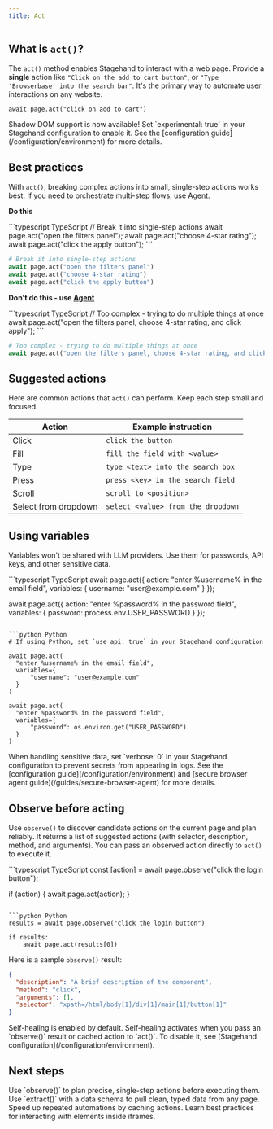 ```yaml
---
title: Act
---
```


## What is `act()`?
The `act()` method enables Stagehand to interact with a web page. Provide a **single** action like `"Click on the add to cart button"`, or `"Type 'Browserbase' into the search bar"`. It's the primary way to automate user interactions on any website.

```
await page.act("click on add to cart")
```

<Note>
Shadow DOM support is now available! Set `experimental: true` in your Stagehand configuration to enable it. See the [configuration guide](/configuration/environment) for more details.
</Note>

## Best practices

With `act()`, breaking complex actions into small, single-step actions works best. If you need to orchestrate multi-step flows, use [Agent](/fundamentals/agent/overview).

**Do this**

<CodeGroup>
```typescript TypeScript
// Break it into single-step actions
await page.act("open the filters panel");
await page.act("choose 4-star rating");
await page.act("click the apply button");
```

```python Python
# Break it into single-step actions
await page.act("open the filters panel")
await page.act("choose 4-star rating")
await page.act("click the apply button")
```
</CodeGroup>

**Don't do this - use [Agent](/fundamentals/agent/overview)**

<CodeGroup>
```typescript TypeScript
// Too complex - trying to do multiple things at once
await page.act("open the filters panel, choose 4-star rating, and click apply");
```

```python Python
# Too complex - trying to do multiple things at once
await page.act("open the filters panel, choose 4-star rating, and click apply")
```
</CodeGroup>

## Suggested actions

Here are common actions that `act()` can perform. Keep each step small and focused.

<table style={{ width: '100%' }}>
  <thead>
    <tr>
      <th style={{ textAlign: 'left' }}>Action</th>
      <th style={{ textAlign: 'left' }}>Example instruction</th>
    </tr>
  </thead>
  <tbody>
    <tr>
      <td>Click</td>
      <td><code>click the button</code></td>
    </tr>
    <tr>
      <td>Fill</td>
      <td><code>fill the field with &lt;value&gt;</code></td>
    </tr>
    <tr>
      <td>Type</td>
      <td><code>type &lt;text&gt; into the search box</code></td>
    </tr>
    <tr>
      <td>Press</td>
      <td><code>press &lt;key&gt; in the search field</code></td>
    </tr>
    <tr>
      <td>Scroll</td>
      <td><code>scroll to &lt;position&gt;</code></td>
    </tr>
    <tr>
      <td>Select from dropdown</td>
      <td><code>select &lt;value&gt; from the dropdown</code></td>
    </tr>
  </tbody>
  </table>
  
## Using variables

Variables won't be shared with LLM providers. Use them for passwords, API keys, and other sensitive data.

<CodeGroup>
```typescript TypeScript
await page.act({
  action: "enter %username% in the email field",
  variables: {
    username: "user@example.com"
  }
});

await page.act({
  action: "enter %password% in the password field",
  variables: {
    password: process.env.USER_PASSWORD
  }
});
```

```python Python
# If using Python, set `use_api: true` in your Stagehand configuration

await page.act(
  "enter %username% in the email field",
  variables={
      "username": "user@example.com"
  }
)

await page.act(
  "enter %password% in the password field",
  variables={
      "password": os.environ.get("USER_PASSWORD")
  }
)
```
</CodeGroup>

<Warning>
When handling sensitive data, set `verbose: 0` in your Stagehand configuration to prevent secrets from appearing in logs. See the [configuration guide](/configuration/environment) and [secure browser agent guide](/guides/secure-browser-agent) for more details.
</Warning>

## Observe before acting

Use `observe()` to discover candidate actions on the current page and plan reliably. It returns a list of suggested actions (with selector, description, method, and arguments). You can pass an observed action directly to `act()` to execute it.

<CodeGroup>
```typescript TypeScript
const [action] = await page.observe("click the login button");

if (action) {
  await page.act(action);
}
```

```python Python
results = await page.observe("click the login button")

if results:
    await page.act(results[0])
```
</CodeGroup>

Here is a sample `observe()` result:

```json
{
  "description": "A brief description of the component",
  "method": "click",
  "arguments": [],
  "selector": "xpath=/html/body[1]/div[1]/main[1]/button[1]"
}
```

<Note>
Self-healing is enabled by default. Self-healing activates when you pass an `observe()` result or cached action to `act()`. To disable it, see [Stagehand configuration](/configuration/environment).
</Note>

## Next steps

<CardGroup cols={2}>
   <Card title="Analyze pages with observe()" icon="magnifying-glass" iconType="sharp-solid" href="/fundamentals/observe/overview">
    Use `observe()` to plan precise, single-step actions before executing them.
  </Card>

  <Card title="Extract data with extract()" icon="table" iconType="sharp-solid" href="/fundamentals/extract/overview">
    Use `extract()` with a data schema to pull clean, typed data from any page.
  </Card>

  <Card title="Caching actions" icon="bolt" iconType="sharp-solid" href="/guides/caching-actions">
    Speed up repeated automations by caching actions.
  </Card>

  <Card title="Working with iframes" icon="frame" iconType="sharp-solid" href="/guides/working-with-iframes">
    Learn best practices for interacting with elements inside iframes.
  </Card>
</CardGroup>

